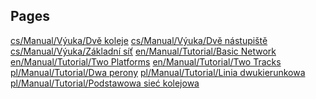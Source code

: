 
== Pages ==
[[cs/Manual/Výuka/Dvě koleje]]
[[cs/Manual/Výuka/Dvě nástupiště]]
[[cs/Manual/Výuka/Základní síť]]
[[en/Manual/Tutorial/Basic Network]]
[[en/Manual/Tutorial/Two Platforms]]
[[en/Manual/Tutorial/Two Tracks]]
[[pl/Manual/Tutorial/Dwa perony]]
[[pl/Manual/Tutorial/Linia dwukierunkowa]]
[[pl/Manual/Tutorial/Podstawowa sieć kolejowa]]
